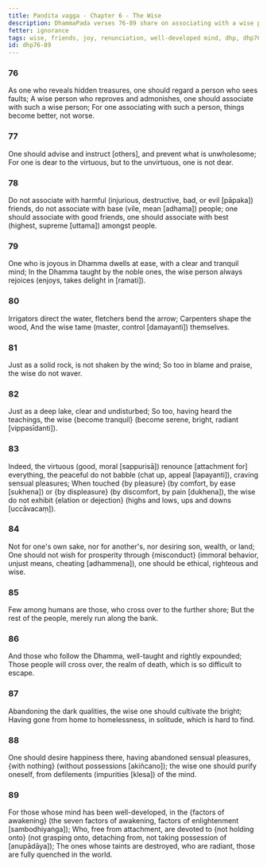 ```yaml
---
title: Paṇḍita vagga - Chapter 6 - The Wise
description: DhammaPada verses 76-89 share on associating with a wise person, characteristics of such a person, the importance of joy in the Dhamma, the benefits of renunciation, and the qualities of a well-developed mind.
fetter: ignorance
tags: wise, friends, joy, renunciation, well-developed mind, dhp, dhp76-89
id: dhp76-89
---
```


### 76

As one who reveals hidden treasures,
one should regard a person who sees faults;
A wise person who reproves and admonishes,
one should associate with such a wise person;
For one associating with such a person,
things become better, not worse.

### 77

One should advise and instruct [others],
and prevent what is unwholesome;
For one is dear to the virtuous,
but to the unvirtuous, one is not dear.

### 78

Do not associate with harmful (injurious, destructive, bad, or evil [pāpaka]) friends,
do not associate with base (vile, mean [adhama]) people;
one should associate with good friends,
one should associate with best (highest, supreme [uttama]) amongst people.

### 79

One who is joyous in Dhamma dwells at ease,
with a clear and tranquil mind;
In the Dhamma taught by the noble ones,
the wise person always rejoices (enjoys, takes delight in [ramati]). 

### 80

Irrigators direct the water,
fletchers bend the arrow;
Carpenters shape the wood,
And the wise tame (master, control [damayanti]) themselves.

### 81

Just as a solid rock,
is not shaken by the wind;
So too in blame and praise,
the wise do not waver.

### 82

Just as a deep lake,
clear and undisturbed;
So too, having heard the teachings,
the wise \{become tranquil} (become serene, bright, radiant [vippasīdanti]).

### 83

Indeed, the virtuous (good, moral [sappurisā]) renounce [attachment for] everything,
the peaceful do not babble (chat up, appeal [lapayanti]), craving sensual pleasures;
When touched \{by pleasure} (by comfort, by ease [sukhena]) or \{by displeasure} (by discomfort, by pain [dukhena]),
the wise do not exhibit \{elation or dejection} (highs and lows, ups and downs [uccāvacaṃ]).

### 84

Not for one's own sake, nor for another's,
nor desiring son, wealth, or land;
One should not wish for prosperity through \{misconduct} (immoral behavior, unjust means, cheating [adhammena]),
one should be ethical, righteous and wise.

### 85

Few among humans are those,
who cross over to the further shore;
But the rest of the people,
merely run along the bank.

### 86

And those who follow the Dhamma,
well-taught and rightly expounded;
Those people will cross over,
the realm of death, which is so difficult to escape.

### 87

Abandoning the dark qualities,
the wise one should cultivate the bright;
Having gone from home to homelessness,
in solitude, which is hard to find.

### 88

One should desire happiness there,
having abandoned sensual pleasures, \{with nothing} (without possessions [akiñcano]);
the wise one should purify oneself,
from defilements (impurities [klesa]) of the mind.

### 89

For those whose mind has been well-developed,
in the \{factors of awakening} (the seven factors of awakening, factors of enlightenment [sambodhiyaṅga]);
Who, free from attachment,
are devoted to \{not holding onto} (not grasping onto, detaching from, not taking possession of [anupādāya]);
The ones whose taints are destroyed, who are radiant,
those are fully quenched in the world.
